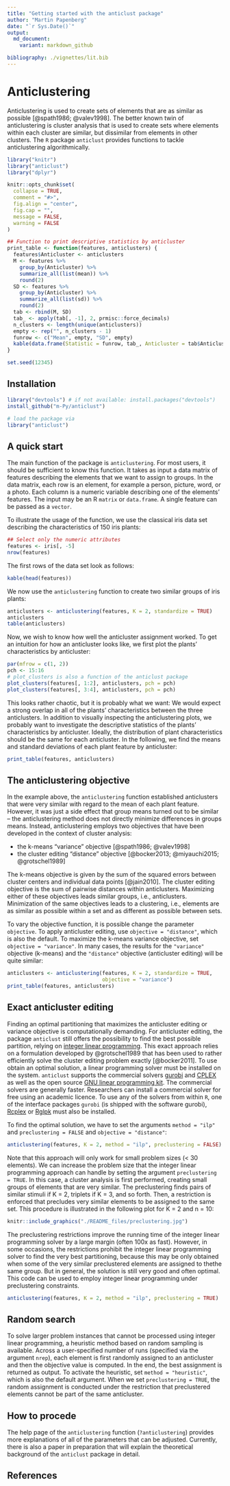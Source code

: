 ```yaml
---
title: "Getting started with the anticlust package"
author: "Martin Papenberg"
date: "`r Sys.Date()`"
output:
  md_document:
    variant: markdown_github

bibliography: ./vignettes/lit.bib
---
```


# Anticlustering

Anticlustering is used to create sets of elements that are as similar as
possible [@spath1986; @valev1998]. The better known twin of
anticlustering is cluster analysis that is used to create sets where
elements within each cluster are similar, but dissimilar from elements
in other clusters. The `R` package `anticlust` provides functions to
tackle anticlustering algorithmically.

```r
library("knitr")
library("anticlust")
library("dplyr")

knitr::opts_chunk$set(
  collapse = TRUE,
  comment = "#>",
  fig.align = "center",
  fig.cap = "",
  message = FALSE,
  warning = FALSE
)

## Function to print descriptive statistics by anticluster
print_table <- function(features, anticlusters) {
  features$Anticluster <- anticlusters
  M <- features %>%
    group_by(Anticluster) %>%
    summarize_all(list(mean)) %>%
    round(2)
  SD <- features %>%
    group_by(Anticluster) %>%
    summarize_all(list(sd)) %>%
    round(2)
  tab <- rbind(M, SD)
  tab_ <- apply(tab[, -1], 2, prmisc::force_decimals)
  n_clusters <- length(unique(anticlusters))
  empty <- rep("", n_clusters - 1)
  funrow <- c("Mean", empty, "SD", empty)
  kable(data.frame(Statistic = funrow, tab_, Anticluster = tab$Anticluster))
}

set.seed(12345)
```

## Installation

```R
library("devtools") # if not available: install.packages("devtools")
install_github("m-Py/anticlust")
```

```r
# load the package via
library("anticlust")
```

## A quick start

The main function of the package is `anticlustering`. For most users, it
should be sufficient to know this function. It takes as input a data
matrix of features describing the elements that we want to assign to
groups. In the data matrix, each row is an element, for example a
person, picture, word, or a photo. Each column is a numeric variable
describing one of the elements' features. The input may be an R `matrix`
or `data.frame`. A single feature can be passed as a `vector`.

To illustrate the usage of the function, we use the classical iris data
set describing the characteristics of 150 iris plants:

```r
## Select only the numeric attributes
features <- iris[, -5]
nrow(features)
```

The first rows of the data set look as follows:

```r
kable(head(features))
```

We now use the `anticlustering` function to create two similar groups
of iris plants:

```r
anticlusters <- anticlustering(features, K = 2, standardize = TRUE)
anticlusters
table(anticlusters)
```

Now, we wish to know how well the anticluster assignment worked. To get
an intuition for how an anticluster looks like, we first plot the
plants' characteristics by anticluster:

```r
par(mfrow = c(1, 2))
pch <- 15:16
# plot_clusters is also a function of the anticlust package
plot_clusters(features[, 1:2], anticlusters, pch = pch) 
plot_clusters(features[, 3:4], anticlusters, pch = pch)

```

This looks rather chaotic, but it is probably what we want: We would
expect a strong overlap in all of the plants' characteristics between
the three anticlusters. In addition to visually inspecting the
anticlustering plots, we probably want to investigate the descriptive
statistics of the plants' characteristics by anticluster. Ideally, the
distribution of plant characteristics should be the same for each
anticluster. In the following, we find the means and standard deviations
of each plant feature by anticluster:

```r
print_table(features, anticlusters)
```

## The anticlustering objective

In the example above, the `anticlustering` function established
anticlusters that were very similar with regard to the mean of each
plant feature. However, it was just a side effect that group means
turned out to be similar -- the anticlustering method does not directly
minimize differences in groups means. Instead, anticlustering employs
two objectives that have been developed in the context of cluster
analysis: 

- the k-means "variance" objective [@spath1986; @valev1998] 
- the cluster editing "distance" objective [@bocker2013; @miyauchi2015; @grotschel1989]

The k-means objective is given by the sum of the squared errors between
cluster centers and individual data points [@jain2010]. The cluster
editing objective is the sum of pairwise distances within anticlusters.
Maximizing either of these objectives leads similar groups, i.e.,
anticlusters. Minimization of the same objectives leads to a clustering,
i.e., elements are as similar as possible within a set and as different
as possible between sets. 

To vary the objective function, it is possible change the parameter
`objective`. To apply anticluster editing, use `objective = "distance"`,
which is also the default. To maximize the k-means variance objective,
set `objective = "variance"`. In many cases, the results for the
`"variance"` objective (k-means) and the `"distance"` objective
(anticluster editing) will be quite similar:

```r
anticlusters <- anticlustering(features, K = 2, standardize = TRUE,
                               objective = "variance")
print_table(features, anticlusters)
```

## Exact anticluster editing

Finding an optimal partitioning that maximizes the anticluster editing
or variance objective is computationally demanding. For anticluster
editing, the package `anticlust` still offers the possibility to find
the best possible partition, relying on [integer linear
programming](https://en.wikipedia.org/wiki/Integer_programming). This
exact approach relies on a formulation developed by @grotschel1989 that
has been used to rather efficiently solve the cluster editing problem
exactly [@bocker2011]. To use obtain an optimal solution, a linear
programming solver must be installed on the system. `anticlust` supports
the commercial solvers [gurobi](https://www.gurobi.com/) and
[CPLEX](https://www.ibm.com/analytics/cplex-optimizer) as well as the
open source [GNU linear programming
kit](https://www.gnu.org/software/glpk/glpk.html). The commercial
solvers are generally faster. Researchers can install a commercial
solver for free using an academic licence. To use any of the solvers
from within `R`, one of the interface packages `gurobi` (is shipped with
the software gurobi),
[Rcplex](https://CRAN.R-project.org/package=Rcplex) or
[Rglpk](https://CRAN.R-project.org/package=Rglpk) must also be
installed.

To find the optimal solution, we have to set the arguments `method =
"ilp"` and `preclustering = FALSE` and `objective = "distance"`:

```R
anticlustering(features, K = 2, method = "ilp", preclustering = FALSE)
```

Note that this approach will only work for small problem sizes (< 30
elements). We can increase the problem size that the integer linear
programming approach can handle by setting the argument `preclustering =
TRUE`. In this case, a cluster analysis is first performed, creating
small groups of elements that are very similar. The preclustering  finds
pairs of similar stimuli if K = 2, triplets if K = 3, and so forth.
Then, a restriction is enforced that precludes very similar elements to
be assigned to the same set. This procedure is illustrated in the
following plot for K = 2 and n = 10:

```r
knitr::include_graphics("./README_files/preclustering.jpg")
```

The preclustering restrictions improve the running time of the integer
linear programming solver by a large margin (often 100x as fast).
However, in some occasions, the restrictions prohibit the integer linear
programming solver to find the very best partitioning, because this may
be only obtained when some of the very similar preclustered elements are
assigned to thethe same group. But in general, the solution is still
very good and often optimal. This code can be used to employ integer
linear programming under preclustering constraints.

```R
anticlustering(features, K = 2, method = "ilp", preclustering = TRUE)
```

## Random search

To solve larger problem instances that cannot be processed using integer
linear programming, a heuristic method based on random sampling is
available. Across a user-specified number of runs (specified via the
argument `nrep`), each element is first randomly assigned to an
anticluster and then the objective value is computed. In the end, the
best assignment is returned as output. To activate the heuristic,  set
`method = "heuristic"`, which is also the default argument. When we set
`preclustering = TRUE`, the random assignment is conducted under the
restriction that preclustered elements cannot be part of the same
anticluster. 

## How to procede

The help page of the `anticlustering` function (`?anticlustering`)
provides more explanations of all of the parameters that can be
adjusted. Currently, there is also a paper in preparation that will
explain the theoretical background of the `anticlust` package in detail.

## References
